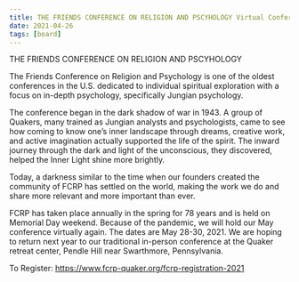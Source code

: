 ```yaml
---
title: THE FRIENDS CONFERENCE ON RELIGION AND PSCYHOLOGY Virtual Conference, May 28-30, 2021
date: 2021-04-26
tags: [board]
---
```


THE FRIENDS CONFERENCE ON RELIGION AND PSCYHOLOGY

The Friends Conference on Religion and Psychology is one of the oldest conferences in the U.S. dedicated to individual spiritual exploration with a focus on in-depth psychology, specifically Jungian psychology. 

The conference began in the dark shadow of war in 1943. A group of Quakers, many trained as Jungian analysts and psychologists, came to see how coming to know one’s inner landscape through dreams, creative work, and active imagination actually supported the life of the spirit. The inward journey through the dark and light of the unconscious, they discovered, helped the Inner Light shine more brightly.

Today, a darkness similar to the time when our founders created the community of FCRP has settled on the world, making the work we do and share more relevant and more important than ever.

FCRP has taken place annually in the spring for 78 years and is held on Memorial Day weekend.  Because of the pandemic, we will hold our May conference virtually again. The dates are May 28-30, 2021. We are hoping to return next year to our traditional in-person conference at the Quaker retreat center, Pendle Hill near Swarthmore, Pennsylvania.

To Register: https://www.fcrp-quaker.org/fcrp-registration-2021
